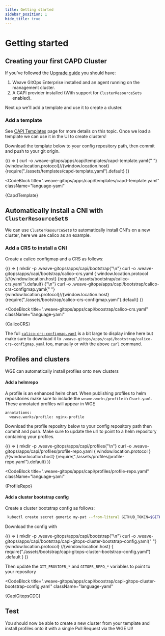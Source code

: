 ```yaml
---
title: Getting started
sidebar_position: 1
hide_title: true
---
```



# Getting started <TierLabel tiers="enterprise" />

## Creating your first CAPD Cluster

If you've followed the [Upgrade guide](../enterprise/upgrading.mdx) you should have:

1. Weave GitOps Enterprise installed and an agent running on the management cluster.
2. A CAPI provider installed (With support for `ClusterResourceSet`s enabled).

Next up we'll add a template and use it to create a cluster.

### Add a template

See [CAPI Templates](templates.mdx) page for more details on this topic. Once we load a template we can use it in the UI to create clusters!


Download the template below to your config repository path, then commit and push to your git origin.

<BrowserOnly>
  {() => (
    <CodeBlock className="language-bash">
      curl -o .weave-gitops/apps/capi/templates/capd-template.yaml{" "}
      {window.location.protocol}//{window.location.host}
      {require("./assets/templates/capd-template.yaml").default}
    </CodeBlock>
  )}
</BrowserOnly>

<CodeBlock
  title=".weave-gitops/apps/capi/templates/capd-template.yaml"
  className="language-yaml"
>
  {CapdTemplate}
</CodeBlock>

## Automatically install a CNI with `ClusterResourceSet`s

We can use `ClusterResourceSet`s to automatically install CNI's on a new cluster, here we use calico as an example.

### Add a CRS to install a CNI

Create a calico configmap and a CRS as follows:


<BrowserOnly>
  {() => (
    <CodeBlock className="language-bash">
      mkdir -p .weave-gitops/apps/capi/bootstrap{"\n"}
      curl -o .weave-gitops/apps/capi/bootstrap/calico-crs.yaml {
        window.location.protocol
      }//{window.location.host}
      {require("./assets/bootstrap/calico-crs.yaml").default}
      {"\n"}
      curl -o .weave-gitops/apps/capi/bootstrap/calico-crs-configmap.yaml{" "}
      {window.location.protocol}//{window.location.host}
      {require("./assets/bootstrap/calico-crs-configmap.yaml").default}
    </CodeBlock>
  )}
</BrowserOnly>

<CodeBlock
  title=".weave-gitops/apps/capi/boostrap/calico-crs.yaml"
  className="language-yaml"
>
  {CalicoCRS}
</CodeBlock>

The full [`calico-crs-configmap.yaml`](./assets/bootstrap/calico-crs-configmap.yaml) is a bit large to display inline here but make sure to download it to `.weave-gitops/apps/capi/bootstrap/calico-crs-configmap.yaml` too, manually or with the above `curl` command.

## Profiles and clusters

WGE can automatically install profiles onto new clusters

#### Add a helmrepo


A profile is an enhanced helm chart. When publishing profiles to helm repositories make sure to include the `weave.works/profile` in `Chart.yaml`. These annotated profiles will appear in WGE

```
annotations:
  weave.works/profile: nginx-profile
```

Download the profile repositry below to your config repository path then commit and push. Make sure to update the url to point to a helm repository containing your profiles.

<BrowserOnly>
  {() => (
    <CodeBlock className="language-bash">
      mkdir -p .weave-gitops/apps/capi/profiles{"\n"}
      curl -o .weave-gitops/apps/capi/profiles/profile-repo.yaml {
        window.location.protocol
      }
      //{window.location.host}
      {require("./assets/profiles/profile-repo.yaml").default}
    </CodeBlock>
  )}
</BrowserOnly>

<CodeBlock
  title=".weave-gitops/apps/capi/profiles/profile-repo.yaml"
  className="language-yaml"
>
  {ProfileRepo}
</CodeBlock>

#### Add a cluster bootstrap config

Create a cluster bootstrap config as follows:

```bash
 kubectl create secret generic my-pat --from-literal GITHUB_TOKEN=$GITHUB_TOKEN
```


Download the config with

<BrowserOnly>
  {() => (
    <CodeBlock className="language-bash">
      mkdir -p .weave-gitops/apps/capi/bootstrap{"\n"}
      curl -o .weave-gitops/apps/capi/bootstrap/capi-gitops-cluster-bootstrap-config.yaml{" "}
      {window.location.protocol}
      //{window.location.host}
      {
        require("./assets/bootstrap/capi-gitops-cluster-bootstrap-config.yaml")
          .default
      }
    </CodeBlock>
  )}
</BrowserOnly>

Then update the `GIT_PROVIDER_*` and `GITOPS_REPO_*` variables to point to your repository

<CodeBlock
  title=".weave-gitops/apps/capi/boostrap/capi-gitops-cluster-bootstrap-config.yaml"
  className="language-yaml"
>
  {CapiGitopsCDC}
</CodeBlock>

## Test

You should now be able to create a new cluster from your template and install profiles onto it with a single Pull Request via the WGE UI!
